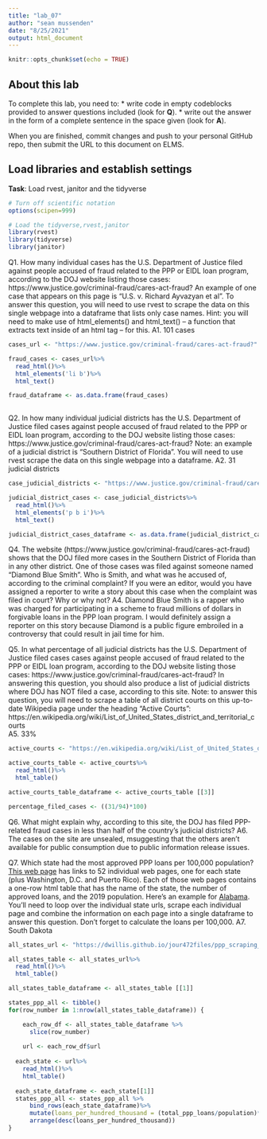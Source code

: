 ```yaml
---
title: "lab_07"
author: "sean mussenden"
date: "8/25/2021"
output: html_document
---
```


```r
knitr::opts_chunk$set(echo = TRUE)
```

## About this lab

To complete this lab, you need to:
* write code in empty codeblocks provided to answer questions included (look for **Q**).
* write out the answer in the form of a complete sentence in the space given (look for **A**).

When you are finished, commit changes and push to your personal GitHub repo, then submit the URL to this document on ELMS.

## Load libraries and establish settings
**Task**: Load rvest, janitor and the tidyverse
```r
# Turn off scientific notation
options(scipen=999)

# Load the tidyverse,rvest,janitor
library(rvest)
library(tidyverse)
library(janitor)

```


Q1. How many individual cases has the U.S. Department of Justice filed against people accused of fraud related to the PPP or EIDL loan program, according to the DOJ website listing those cases: https://www.justice.gov/criminal-fraud/cares-act-fraud?  An example of one case that appears on this page is "U.S. v. Richard Ayvazyan et al". To answer this question, you will need to use rvest to scrape the data on this single webpage into a dataframe that lists only case names. Hint: you will need to make use of html_elements() and html_text() -- a function that extracts text inside of an html tag -- for this.
A1. 101 cases

```r
cases_url <- "https://www.justice.gov/criminal-fraud/cares-act-fraud?"

fraud_cases <- cases_url%>%
  read_html()%>%
  html_elements('li b')%>%
  html_text()

fraud_dataframe <- as.data.frame(fraud_cases)
  

```

Q2. In how many individual judicial districts has the U.S. Department of Justice filed cases against people accused of fraud related to the PPP or EIDL loan program, according to the DOJ website listing those cases: https://www.justice.gov/criminal-fraud/cares-act-fraud?  Note: an example of a judicial district is "Southern District of Florida". You will need to use rvest scrape the data on this single webpage into a dataframe.
A2. 31 judicial districts 

```r

case_judicial_districts <- "https://www.justice.gov/criminal-fraud/cares-act-fraud?"

judicial_district_cases <- case_judicial_districts%>%
  read_html()%>%
  html_elements('p b i')%>%
  html_text()

judicial_district_cases_dataframe <- as.data.frame(judicial_district_cases)


```

Q4. The website (https://www.justice.gov/criminal-fraud/cares-act-fraud) shows that the DOJ filed more cases in the Southern District of Florida than in any other district. One of those cases was filed against someone named "Diamond Blue Smith". Who is Smith, and what was he accused of, according to the criminal complaint? If you were an editor, would you have assigned a reporter to write a story about this case when the complaint was filed in court? Why or why not?
A4. Diamond Blue Smith is a rapper who was charged for participating in a scheme to fraud millions of dollars in forgivable loans in the PPP loan program. I would definitely assign a reporter on this story because Diamond is a public figure embroiled in a controversy that could result in jail time for him. 

Q5. In what percentage of all judicial districts has the U.S. Department of Justice filed cases cases against people accused of fraud related to the PPP or EIDL loan program, according to the DOJ website listing those cases: https://www.justice.gov/criminal-fraud/cares-act-fraud? In answering this question, you should also produce a list of judicial districts where DOJ has NOT filed a case, according to this site.  Note: to answer this question, you will need to scrape a table of all district courts on this up-to-date Wikipedia page under the heading "Active Courts": https://en.wikipedia.org/wiki/List_of_United_States_district_and_territorial_courts  
A5. 33%


```r

active_courts <- "https://en.wikipedia.org/wiki/List_of_United_States_district_and_territorial_courts"

active_courts_table <- active_courts%>%
  read_html()%>%
  html_table()

active_courts_table_dataframe <- active_courts_table [[3]]

percentage_filed_cases <- ((31/94)*100)


```
Q6. What might explain why, according to this site, the DOJ has filed PPP-related fraud cases in less than half of the country's judicial districts?
A6. The cases on the site are unsealed, msuggesting that the others aren't available for public consumption due to public information release issues. 

Q7. Which state had the most approved PPP loans per 100,000 population? [This web page](https://dwillis.github.io/jour472files/ppp_scraping_example/index.html) has links to 52 individual web pages, one for each state (plus Washington, D.C. and Puerto Rico). Each of those web pages contains a one-row html table that has the name of the state, the number of approved loans, and the 2019 population. Here's an example for [Alabama](https://dwillis.github.io/jour472files/ppp_scraping_example/states/alabama.html). You'll need to loop over the individual state urls, scrape each individual page and combine the information on each page into a single dataframe to answer this question. Don't forget to calculate the loans per 100,000.
A7. South Dakota
```r

all_states_url <- "https://dwillis.github.io/jour472files/ppp_scraping_example/index.html"

all_states_table <- all_states_url%>%
  read_html()%>%
  html_table()

all_states_table_dataframe <- all_states_table [[1]]

states_ppp_all <- tibble()
for(row_number in 1:nrow(all_states_table_dataframe)) {

    each_row_df <- all_states_table_dataframe %>%
      slice(row_number)
    
    url <- each_row_df$url
    
  each_state <- url%>%
    read_html()%>%
    html_table()
  
  each_state_dataframe <- each_state[[1]]
  states_ppp_all <- states_ppp_all %>%
      bind_rows(each_state_dataframe)%>%
      mutate(loans_per_hundred_thousand = (total_ppp_loans/population)*100000)%>%
      arrange(desc(loans_per_hundred_thousand))
}
```
